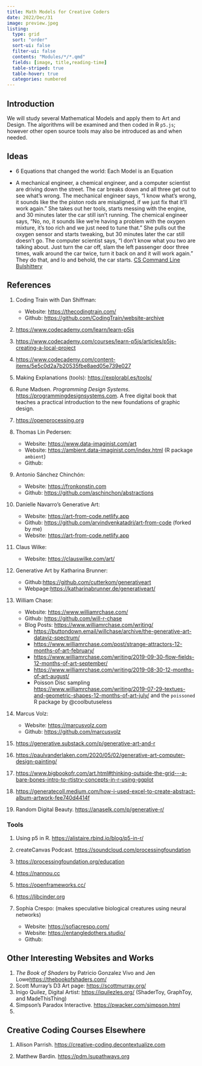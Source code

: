 ```yaml
---
title: Math Models for Creative Coders
date: 2022/Dec/31
image: preview.jpeg
listing: 
  type: grid
  sort: "order"
  sort-ui: false
  filter-ui: false
  contents: "Modules/*/*.qmd"
  fields: [image, title,reading-time]
  table-striped: true
  table-hover: true
  categories: numbered
---
```

## Introduction
We will study several Mathematical Models and apply them to Art and Design. The algorithms will be examined and then coded in ~~R~~ `p5.js`; however other open source tools may also be introduced as and when needed.

## Ideas

- 6 Equations that changed the world: Each Model is an Equation

- A mechanical engineer, a chemical engineer, and a computer scientist are driving down the street. The car breaks down and all three get out to see what’s wrong. The mechanical engineer says, “I know what’s wrong, it sounds like the the piston rods are misaligned, if we just fix that it’ll work again.” She takes out her tools, starts messing with the engine, and 30 minutes later the car still isn’t running. The chemical engineer says, “No, no, it sounds like we’re having a problem with the oxygen mixture, it’s too rich and we just need to tune that.” She pulls out the oxygen sensor and starts tweaking, but 30 minutes later the car still doesn’t go. The computer scientist says, “I don’t know what you two are talking about. Just turn the car off, slam the left passenger door three times, walk around the car twice, turn it back on and it will work again.” They do that, and lo and behold, the car starts.
[CS Command Line Bulshittery](https://medium.com/@eytanadar/on-the-value-of-command-line-bullshittery-94dc19ec8c61#.4qt0dd22r)



## References

1. Coding Train with Dan Shiffman: 
    - Website: <https://thecodingtrain.com/>
    - Github: <https://github.com/CodingTrain/website-archive>
    
1. <https://www.codecademy.com/learn/learn-p5js>

1. <https://www.codecademy.com/courses/learn-p5js/articles/p5js-creating-a-local-project>

1. <https://www.codecademy.com/content-items/5e5c0d2a7b20535fbe8aed05e739e027>

1. Making Explanations (tools): <https://explorabl.es/tools/>

1. Rune Madsen. *Programming Design Systems*. <https://programmingdesignsystems.com>. A free digital book that teaches a practical introduction to the new foundations of graphic design.

1. <https://openprocessing.org>

1. Thomas Lin Pedersen:
    - Website: <https://www.data-imaginist.com/art>
    - Website: <https://ambient.data-imaginist.com/index.html> (R package `ambient`)
    - Github:
1. Antonio Sánchez Chinchón:
    - Website: <https://fronkonstin.com>
    - Github: <https://github.com/aschinchon/abstractions>
1. Danielle Navarro's Generative Art:
    - Website: <https://art-from-code.netlify.app>
    - Github: <https://github.com/arvindvenkatadri/art-from-code> (forked by me)
    - Website: <https://art-from-code.netlify.app>
1. Claus Wilke:
    - Website: <https://clauswilke.com/art/>
1. Generative Art by Katharina Brunner:
    - Github:<https://github.com/cutterkom/generativeart>
    - Webpage:<https://katharinabrunner.de/generativeart/>
1. William Chase:
    - Website: <https://www.williamrchase.com/>
    - Github: <https://github.com/will-r-chase>
    - Blog Posts: <https://www.williamrchase.com/writing/>
        - <https://buttondown.email/willchase/archive/the-generative-art-dataviz-spectrum/>
        - <https://www.williamrchase.com/post/strange-attractors-12-months-of-art-february/>
        - <https://www.williamrchase.com/writing/2019-09-30-flow-fields-12-months-of-art-september/>
        - <https://www.williamrchase.com/writing/2019-08-30-12-months-of-art-august/>
        - Poisson Disc sampling <https://www.williamrchase.com/writing/2019-07-29-textues-and-geometric-shapes-12-months-of-art-july/> and the `poissoned` R package by @coolbutuseless
1. Marcus Volz: 
    - Website: <https://marcusvolz.com>
    - Github: <https://github.com/marcusvolz>

2. <https://generative.substack.com/p/generative-art-and-r>

1. <https://paulvanderlaken.com/2020/05/02/generative-art-computer-design-painting/>

1. <https://www.bigbookofr.com/art.html#thinking-outside-the-grid---a-bare-bones-intro-to-rtistry-concepts-in-r-using-ggplot>


3. <https://generatecoll.medium.com/how-i-used-excel-to-create-abstract-album-artwork-fee740d4414f>

1. Random Digital Beauty. <https://anaselk.com/p/generative-r/>


### Tools

1. Using p5 in R. <https://alistaire.rbind.io/blog/p5-in-r/>

1. createCanvas Podcast. <https://soundcloud.com/processingfoundation> 

1. <https://processingfoundation.org/education>


4. <https://nannou.cc>

5. <https://openframeworks.cc/>

6. <https://libcinder.org>

1. Sophia Crespo: (makes speculative biological creatures using neural networks)
    - Website: <https://sofiacrespo.com/>
    - Website: <https://entangledothers.studio/>
    - Github:
    

## Other Interesting Websites and Works
1. *The Book of Shaders* by Patricio Gonzalez Vivo and Jen Lowe<https://thebookofshaders.com/>
1. Scott Murray's D3 Art page: <https://scottmurray.org/>
1. Inigo Quilez, Digital Artist: <https://iquilezles.org/> (ShaderToy, GraphToy, and MadeThisThing)
1. Simpson's Paradox Interactive. <https://pwacker.com/simpson.html>
1. 


## Creative Coding Courses Elsewhere

1. Allison Parrish. <https://creative-coding.decontextualize.com>

1. Matthew Bardin. <https://pdm.lsupathways.org>



